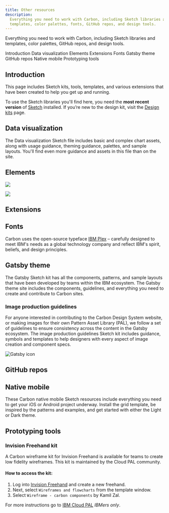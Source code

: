 ```yaml
---
title: Other resources
description:
  Everything you need to work with Carbon, including Sketch libraries and
  templates, color palettes, fonts, GitHub repos, and design tools.
---
```


<PageDescription>

Everything you need to work with Carbon, including Sketch libraries and
templates, color palettes, GitHub repos, and design tools.

</PageDescription>

<AnchorLinks>
  <AnchorLink>Introduction</AnchorLink>
  <AnchorLink>Data visualization</AnchorLink>
  <AnchorLink>Elements</AnchorLink>
  <AnchorLink>Extensions</AnchorLink>
  <AnchorLink>Fonts</AnchorLink>
  <AnchorLink>Gatsby theme</AnchorLink>
  <AnchorLink>GitHub repos</AnchorLink>
  <AnchorLink>Native mobile</AnchorLink>
  <AnchorLink>Prototyping tools</AnchorLink>

</AnchorLinks>

## Introduction

This page includes Sketch kits, tools, templates, and various extensions that
have been created to help you get up and running.

To use the Sketch libraries you'll find here, you need the **most recent
version** of [Sketch](https://www.sketch.com/) installed. If you’re new to the
design kit, visit the [Design kits](/designing/kits/sketch) page.

## Data visualization

The Data visualization Sketch file includes basic and complex chart assets,
along with usage guidance, theming guidance, palettes, and sample layouts.
You'll find even more guidance and assets in this file than on the site.

<Row className="resource-card-group">

<Column colLg={4} colMd={4} noGutterSm>
  <ResourceCard
    subTitle="Data visualization Sketch file"
    href="https://www.sketch.com/s/1a36060a-7a5d-4ddb-aab1-639caa1f74d4"
    actionIcon="download">
    <MdxIcon name="sketch" />
  </ResourceCard>
</Column>
</Row>

## Elements

<Row className="resource-card-group">
<Column colLg={4} colMd={4} noGutterSm>
  <ResourceCard
    subTitle="RGB color palettes (.ase and .clr)"
    href="https://github.com/carbon-design-system/carbon/raw/main/packages/colors/artifacts/IBM_Colors.zip"
    actionIcon="download">

![](/images/ase.png)

  </ResourceCard>
</Column>
<Column colMd={4} colLg={4} noGutterSm>
    <ResourceCard
      subTitle="IBM Design Language library"
      href="sketch://add-library/cloud/nwqmk"
      actionIcon="download">
<MdxIcon name="sketch" />
  </ResourceCard>
</Column>
<Column colMd={4} colLg={4} noGutterSm>
  <ResourceCard
    subTitle="IBM Icons (16px, 20px) library"
    href="sketch://add-library/cloud/KW2yr"
    actionIcon="download">

<MdxIcon name="sketch" />

</ResourceCard>
</Column>
<Column colMd={4} colLg={4} noGutterSm>
  <ResourceCard
    subTitle="IBM Icons (24px, 32px) library"
    href="sketch://add-library/cloud/2bwkM"
    actionIcon="download">

<MdxIcon name="sketch" />

</ResourceCard>
</Column>
<Column colMd={4} colLg={4} noGutterSm>
  <ResourceCard
    subTitle="IBM Grid template"
    href="https://www.sketch.com/s/3a3f3f2d-94d7-4c16-8e2e-88ba80a6382e"
    actionIcon="launch">

<MdxIcon name="sketch" />

</ResourceCard>
</Column>

<Column colLg={4} colMd={4} noGutterSm>
  <ResourceCard
    subTitle="Color contrast checker"
    href="https://marijohannessen.github.io/color-contrast-checker/"
    >

![](images/color-contrast-icon.png)

  </ResourceCard>
</Column>
</Row>

## Extensions

<Row className="resource-card-group">

<Column colLg={4} colMd={4} noGutterSm>
  <ResourceCard
    subTitle="UI Shell template"
    href="https://www.sketch.com/s/6a8e1d7b-f00a-4d8d-9d83-79ecf4dc12a0"
    actionIcon="launch">
    <MdxIcon name="sketch" />
  </ResourceCard>
</Column>

<Column colLg={4} colMd={4} noGutterSm>
  <ResourceCard
    subTitle="Text toolbar pattern library"
    href="sketch://add-library/cloud/f32b7e90-d97e-48ef-ae53-beabf75f5846"
    actionIcon="download">
    <MdxIcon name="sketch" />
  </ResourceCard>
</Column>

</Row>

## Fonts

Carbon uses the open-source typeface [IBM Plex](https://github.com/ibm/plex) –
carefully designed to meet IBM's needs as a global technology company and
reflect IBM's spirit, beliefs, and design principles.

## Gatsby theme

The Gatsby Sketch kit has all the components, patterns, and sample layouts that
have been developed by teams within the IBM ecosystem. The Gatsby theme site
includes the components, guidelines, and everything you need to create and
contribute to Carbon sites.

### Image production guidelines

For anyone interested in contributing to the Carbon Design System website, or
making images for their own Pattern Asset Library (PAL), we follow a set of
guidelines to ensure consistency across the content in the Gatsby ecosystem. The
image production guidelines Sketch kit includes guidance, symbols and templates
to help designers with every aspect of image creation and component specs.

<Row className="resource-card-group">

<Column colLg={4} colMd={4} noGutterSm>
  <ResourceCard
    subTitle="Gatsby theme Sketch kit"
    href="sketch://add-library/cloud/304313c1-29a8-4946-a6f0-51dbec953bc2"
    actionIcon="download">
    <MdxIcon name="sketch" />
  </ResourceCard>
</Column>
  
<Column colLg={4} colMd={4} noGutterSm>
  <ResourceCard
    subTitle="Gatsby theme Carbon site"
    href="https://gatsby.carbondesignsystem.com/"
    actionIcon="launch">

![Gatsby icon](images/gatsby.svg)

  </ResourceCard>
</Column>
  
<Column colLg={4} colMd={4} noGutterSm>
  <ResourceCard
    subTitle="Image production guidelines Sketch kit"
    href="sketch://add-library/cloud/240226b0-f455-484d-b412-cfd13fb1bb39"
    actionIcon="download">
    <MdxIcon name="sketch" />
  </ResourceCard>
</Column>
  
</Row>

## GitHub repos

<Row className="resource-card-group">
<Column colLg={4} colMd={4} noGutterSm>
  <ResourceCard
    subTitle="Carbon design kit"
    href="https://github.com/carbon-design-system/carbon-design-kit"
    >

<MdxIcon name="github" />

  </ResourceCard>
</Column>
<Column colLg={4} colMd={4} noGutterSm>
  <ResourceCard
    subTitle="IBM Design Language and Icon Kits"
    href="https://github.com/IBM/design-kit"
    >

<MdxIcon name="github" />

  </ResourceCard>
</Column>
</Row>

## Native mobile

These Carbon native mobile Sketch resources include everything you need to get
your iOS or Android project underway. Install the grid template, be inspired by
the patterns and examples, and get started with either the Light or Dark theme.

<Row className="resource-card-group">

<Column colLg={4} colMd={4} noGutterSm>
  <ResourceCard
    subTitle="Light theme for mobile"
    href="sketch://add-library/cloud/s/a3343128-adb6-489c-9e62-709d89ba76e9"
    actionIcon="download">
    <MdxIcon name="sketch" />
  </ResourceCard>
</Column>
<Column colLg={4} colMd={4} noGutterSm>
  <ResourceCard
    subTitle="Dark theme for mobile"
    href="sketch://add-library/cloud/s/1f59f590-6915-47b0-bf06-6fd66209b3b3"
    actionIcon="download">
    <MdxIcon name="sketch" />
  </ResourceCard>
</Column>
<Column colLg={4} colMd={4} noGutterSm>
  <ResourceCard
    subTitle="IBM Grid template for mobile"
    href="https://www.sketch.com/s/42e694ee-4b37-41c9-8c8f-480e2415d9de"
    actionIcon="launch">
    <MdxIcon name="sketch" />
  </ResourceCard>
</Column>
<Column colLg={4} colMd={4} noGutterSm>
  <ResourceCard
    subTitle="Mobile patterns and examples"
    href="https://www.sketch.com/s/f13d67b9-3116-4b50-a2e9-56148f1976b0"
    actionIcon="launch">
    <MdxIcon name="sketch" />
  </ResourceCard>
</Column>
</Row>

## Prototyping tools

### Invision Freehand kit

A Carbon wireframe kit for Invision Freehand is available for teams to create
low fidelity wireframes. This kit is maintained by the Cloud PAL community.

#### How to access the kit:

1. Log into [Invision Freehand](https://ibm.invisionapp.com/freehand/) and
   create a new freehand.
2. Next, select `Wireframes and flowcharts` from the template window.
3. Select `Wireframe - carbon components` by Kamil Zal.

For more instructions go to
[IBM Cloud PAL](https://pages.github.ibm.com/ibmcloud/pal/resources/resources/#invision-freehand-kit)
_IBMers only_.

<br />
